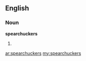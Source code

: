 ==English==

===Noun===
'''spearchuckers'''

# {{plural of|[[spearchucker]]}}

[[ar:spearchuckers]]
[[my:spearchuckers]]